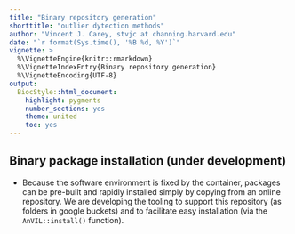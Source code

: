 ```yaml
---
title: "Binary repository generation"
shorttitle: "outlier dytection methods"
author: "Vincent J. Carey, stvjc at channing.harvard.edu"
date: "`r format(Sys.time(), '%B %d, %Y')`"
vignette: >
  %\VignetteEngine{knitr::rmarkdown}
  %\VignetteIndexEntry{Binary repository generation}
  %\VignetteEncoding{UTF-8}
output:
  BiocStyle::html_document:
    highlight: pygments
    number_sections: yes
    theme: united
    toc: yes
---
```


## Binary package installation (under development)

- Because the software environment is fixed by the container, packages
  can be pre-built and rapidly installed simply by copying from an
  online repository. We are developing the tooling to support this
  repository (as folders in google buckets) and to facilitate easy
  installation (via the `AnVIL::install()` function).

